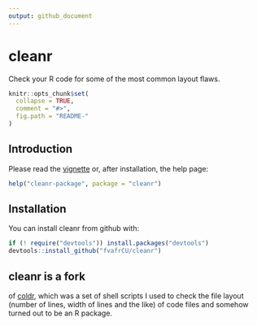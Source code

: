 ```yaml
---
output: github_document
---
```

# cleanr
Check your R code for some of the most common layout flaws.

<!-- README.md is generated from README.Rmd. Please edit that file -->

```r
knitr::opts_chunk$set(
  collapse = TRUE,
  comment = "#>",
  fig.path = "README-"
)
```
## Introduction
Please read the [vignette](http://htmlpreview.github.io/?https://github.com/fvafrCU/cleanr/blob/master/inst/doc/cleanr_Introduction.html)
or, after installation, the help page:

```r
help("cleanr-package", package = "cleanr")
```

## Installation
You can install cleanr from github with:
```r
if (! require("devtools")) install.packages("devtools")
devtools::install_github("fvafrCU/cleanr")
```

## cleanr is a fork 
of [coldr](https://github.com/fvafrcu/coldr.git),
which was a set of shell scripts I used to check the file layout (number of 
lines, width of lines and the like) of code files and somehow turned out to be 
an R package.


